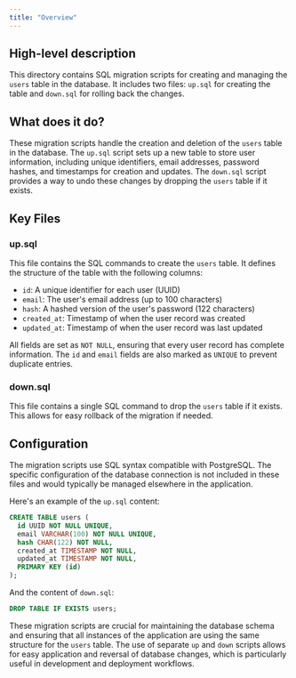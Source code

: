 ```yaml
---
title: "Overview"
---
```


## High-level description
This directory contains SQL migration scripts for creating and managing the `users` table in the database. It includes two files: `up.sql` for creating the table and `down.sql` for rolling back the changes.

## What does it do?
These migration scripts handle the creation and deletion of the `users` table in the database. The `up.sql` script sets up a new table to store user information, including unique identifiers, email addresses, password hashes, and timestamps for creation and updates. The `down.sql` script provides a way to undo these changes by dropping the `users` table if it exists.

## Key Files

### up.sql
This file contains the SQL commands to create the `users` table. It defines the structure of the table with the following columns:

- `id`: A unique identifier for each user (UUID)
- `email`: The user's email address (up to 100 characters)
- `hash`: A hashed version of the user's password (122 characters)
- `created_at`: Timestamp of when the user record was created
- `updated_at`: Timestamp of when the user record was last updated

All fields are set as `NOT NULL`, ensuring that every user record has complete information. The `id` and `email` fields are also marked as `UNIQUE` to prevent duplicate entries.

### down.sql
This file contains a single SQL command to drop the `users` table if it exists. This allows for easy rollback of the migration if needed.

## Configuration
The migration scripts use SQL syntax compatible with PostgreSQL. The specific configuration of the database connection is not included in these files and would typically be managed elsewhere in the application.

Here's an example of the `up.sql` content:

```sql
CREATE TABLE users (
  id UUID NOT NULL UNIQUE,
  email VARCHAR(100) NOT NULL UNIQUE,
  hash CHAR(122) NOT NULL,
  created_at TIMESTAMP NOT NULL,
  updated_at TIMESTAMP NOT NULL,
  PRIMARY KEY (id)
);
```

And the content of `down.sql`:

```sql
DROP TABLE IF EXISTS users;
```

These migration scripts are crucial for maintaining the database schema and ensuring that all instances of the application are using the same structure for the `users` table. The use of separate `up` and `down` scripts allows for easy application and reversal of database changes, which is particularly useful in development and deployment workflows.